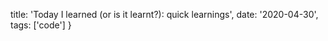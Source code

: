   title: 'Today I learned (or is it learnt?): quick learnings',
  date: '2020-04-30',
  tags: ['code']
}
